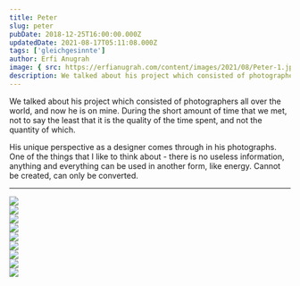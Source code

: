 ```yaml
---
title: Peter
slug: peter
pubDate: 2018-12-25T16:00:00.000Z
updatedDate: 2021-08-17T05:11:08.000Z
tags: ['gleichgesinnte']
author: Erfi Anugrah
image: { src: https://erfianugrah.com/content/images/2021/08/Peter-1.jpg, alt: peter-1 }
description: We talked about his project which consisted of photographers all over the world, and now he is on mine. During the short amount of time that we met, not to say the least that it is the quality of the time spent, and not the quantity of which.
---
```


We talked about his project which consisted of photographers all over the world, and now he is on mine. During the short amount of time that we met, not to say the least that it is the quality of the time spent, and not the quantity of which.

His unique perspective as a designer comes through in his photographs. One of the things that I like to think about - there is no useless information, anything and everything can be used in another form, like energy. Cannot be created, can only be converted.

---
<div class="grid grid-cols-1 sm:grid-cols-2 md:grid-cols-3 lg:grid-cols-4 gap-4">
    <div class="col-span-1">
        <a href ="https://erfianugrah.com/content/images/2021/08/Peter-1.jpg" class="glightbox3" data-gallery="gallery1">
            <img src="https://erfianugrah.com/content/images/2021/08/Peter-1.jpg" />
        </a>
    </div>
    <div class="col-span-1">
        <a href ="https://erfianugrah.com/content/images/2021/08/Peter-2.jpg" class="glightbox3" data-gallery="gallery1">
            <img src="https://erfianugrah.com/content/images/2021/08/Peter-2.jpg" />
        </a>
    </div>
    <div class="col-span-1">
        <a href ="https://erfianugrah.com/content/images/2021/08/Peter-3.jpg" class="glightbox3" data-gallery="gallery1">
            <img src="https://erfianugrah.com/content/images/2021/08/Peter-3.jpg" />
        </a>
    </div>
    <div class="col-span-1">
        <a href ="https://erfianugrah.com/content/images/2021/08/Peter-5.jpg" class="glightbox3" data-gallery="gallery1">
            <img src="https://erfianugrah.com/content/images/2021/08/Peter-5.jpg" />
        </a>
    </div>
    <div class="col-span-1">
        <a href ="https://erfianugrah.com/content/images/2021/08/Peter-9.jpg" class="glightbox3" data-gallery="gallery1">
            <img src="https://erfianugrah.com/content/images/2021/08/Peter-9.jpg" />
        </a>
    </div>
    <div class="col-span-1">
        <a href ="https://erfianugrah.com/content/images/2021/08/Peter-4-2.jpg" class="glightbox3" data-gallery="gallery1">
            <img src="https://erfianugrah.com/content/images/2021/08/Peter-4-2.jpg" />
        </a>
    </div>
    <div class="col-span-1">
        <a href ="https://erfianugrah.com/content/images/2021/08/Peter-6-1.jpg" class="glightbox3" data-gallery="gallery1">
            <img src="https://erfianugrah.com/content/images/2021/08/Peter-6-1.jpg" />
        </a>
    </div>
    <div class="col-span-1">
        <a href ="https://erfianugrah.com/content/images/2021/08/Peter-7-1.jpg" class="glightbox3" data-gallery="gallery1">
            <img src="https://erfianugrah.com/content/images/2021/08/Peter-7-1.jpg" />
        </a>
    </div>
    <div class="col-span-1">
        <a href ="https://erfianugrah.com/content/images/2021/08/Peter-8-1.jpg" class="glightbox3" data-gallery="gallery1">
            <img src="https://erfianugrah.com/content/images/2021/08/Peter-8-1.jpg" />
        </a>
    </div>
</div>